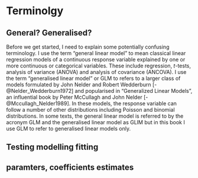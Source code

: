 # Terminolgy

## General? Generalised?

Before we get started, I need to explain some potentially confusing terminology. I use the term "general linear model" to mean classical linear regression models of a continuous response variable explained by one or more continuous or categorical variables. These include regression, *t*-tests, analysis of variance (ANOVA) and analysis of covariance (ANCOVA). I use the term  "generalised linear model" or GLM to refers to a larger class of models formulated by  John Nelder and Robert Wedderburn [-@Nelder_Wedderburn1972] and popularised in "Generalized Linear Models", an influential book by Peter McCullagh and John Nelder [-@Mccullagh_Nelder1989]. In these models, the response variable can follow a number of other distributions including Poisson and binomial distributions. In some texts, the general linear model is referred to by the acronym GLM and the generalised linear model as GLIM but in this book I use GLM to refer to generalised linear models only.

## Testing modelling fitting

## paramters, coefficients estimates